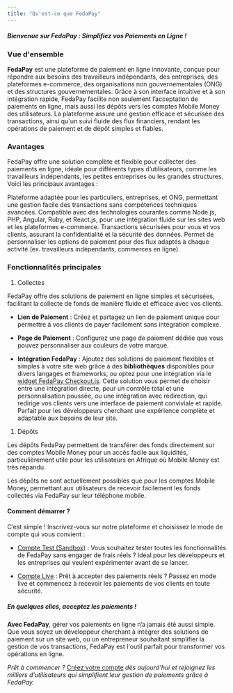 ```yaml
---
title: "Qu'est-ce que FedaPay"
---
```


##### ***Bienvenue sur FedaPay : Simplifiez vos Paiements en Ligne !***

### Vue d'ensemble

**FedaPay** est une plateforme de paiement en ligne innovante, conçue pour répondre aux besoins des travailleurs indépendants, des entreprises, des plateformes e-commerce, des organisations non gouvernementales (ONG) et des structures gouvernementales. Grâce à son interface intuitive et à son intégration rapide, FedaPay facilite non seulement l’acceptation de paiements en ligne, mais aussi les dépôts vers les comptes Mobile Money des utilisateurs. La plateforme assure une gestion efficace et sécurisée des transactions, ainsi qu'un suivi fluide des flux financiers, rendant les opérations de paiement et de dépôt simples et fiables.

### Avantages

FedaPay offre une solution complète et flexible pour collecter des paiements en ligne, idéale pour différents types d’utilisateurs, comme les travailleurs indépendants, les petites entreprises ou les grandes structures. Voici les principaux avantages :

<CardGroup cols={2}>
  <Card title="Accessibilité">
    Plateforme adaptée pour les particuliers, entreprises, et ONG, permettant une gestion facile des transactions sans compétences techniques avancées.
  </Card>

  <Card title="Intégration Simplifiée">
    Compatible avec des technologies courantes comme Node.js, PHP, Angular, Ruby, et React.js, pour une intégration fluide sur les sites web et les plateformes e-commerce.
  </Card>

  <Card title="Sécurité">
    Transactions sécurisées pour vous et vos clients, assurant la confidentialité et la sécurité des données.
  </Card>

  <Card title="Flexibilité">
    Permet de personnaliser les options de paiement pour des flux adaptés à chaque activité (ex. travailleurs indépendants, commerces en ligne).
  </Card>
</CardGroup>

### Fonctionnalités principales

1. Collectes

FedaPay offre des solutions de paiement en ligne simples et sécurisées, facilitant la collecte de fonds de manière fluide et efficace avec vos clients.

* **Lien de Paiement** : Créez et partagez un lien de paiement unique pour permettre à vos clients de payer facilement sans intégration complexe.

* **Page de Paiement** : Configurez une page de paiement dédiée que vous pouvez personnaliser aux couleurs de votre marque.

* **Intégration FedaPay** : Ajoutez des solutions de paiement flexibles et simples à votre site web grâce à des **bibliothèques** disponibles pour divers langages et frameworks, ou optez pour une intégration via le [widget FedaPay Checkout.js](/libraries/fr/checkoutjs-fr). Cette solution vous permet de choisir entre une intégration directe, pour un contrôle total et une personnalisation poussée, ou une intégration avec redirection, qui redirige vos clients vers une interface de paiement conviviale et rapide. Parfait pour les développeurs cherchant une expérience complète et adaptable aux besoins de leur site.

1. Dépôts

Les dépôts FedaPay permettent de transférer des fonds directement sur des comptes Mobile Money pour un accès facile aux liquidités, particulièrement utile pour les utilisateurs en Afrique où Mobile Money est très répandu.

<Note>Les dépôts ne sont actuellement possibles que pour les comptes Mobile Money, permettant aux utilisateurs de recevoir facilement les fonds collectés via FedaPay sur leur téléphone mobile.</Note>

#### Comment démarrer ?

C’est simple ! Inscrivez-vous sur notre plateforme et choisissez le mode de compte qui vous convient :

* [Compte Test (Sandbox)](https://sandbox.fedapay.com/register) : Vous souhaitez tester toutes les fonctionnalités de FedaPay sans engager de frais réels ? Idéal pour les développeurs et les entreprises qui veulent expérimenter avant de se lancer.

* [Compte Live](https://live.fedapay.com/register) :  Prêt à accepter des paiements réels ? Passez en mode live et commencez à recevoir les paiements de vos clients en toute sécurité.

##### ***En quelques clics, acceptez les paiements !***

**Avec FedaPay**, gérer vos paiements en ligne n’a jamais été aussi simple. Que vous soyez un développeur cherchant à intégrer des solutions de paiement sur un site web, ou un entrepreneur souhaitant simplifier la gestion de vos transactions, FedaPay est l'outil parfait pour transformer vos opérations en ligne.

*Prêt à commencer ?* [Créez votre compte](https://live.fedapay.com/register) *dès aujourd'hui et rejoignez les milliers d’utilisateurs qui simplifient leur gestion de paiements grâce à FedaPay.*